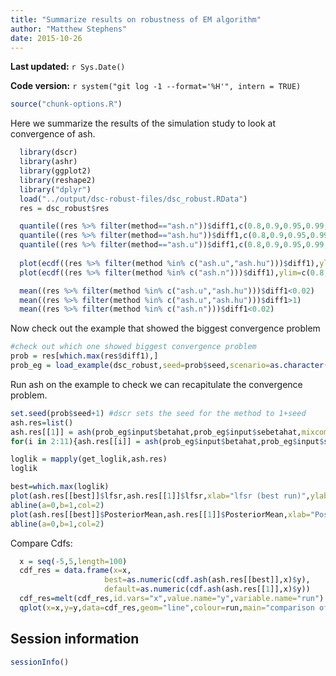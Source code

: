 ```yaml
---
title: "Summarize results on robustness of EM algorithm"
author: "Matthew Stephens"
date: 2015-10-26
---
```


**Last updated:** `r Sys.Date()`

**Code version:** `r system("git log -1 --format='%H'", intern = TRUE)`

```r
source("chunk-options.R")
```


Here we summarize the results of the simulation study to look at convergence of ash.
```r
  library(dscr)
  library(ashr)
  library(ggplot2)
  library(reshape2)
  library("dplyr")
  load("../output/dsc-robust-files/dsc_robust.RData") 
  res = dsc_robust$res
```

```r
  quantile((res %>% filter(method=="ash.n"))$diff1,c(0.8,0.9,0.95,0.99,1))
  quantile((res %>% filter(method=="ash.hu"))$diff1,c(0.8,0.9,0.95,0.99,1))
  quantile((res %>% filter(method=="ash.u"))$diff1,c(0.8,0.9,0.95,0.99,1))
  
  plot(ecdf((res %>% filter(method %in% c("ash.u","ash.hu")))$diff1),ylim=c(0.8,1))
  plot(ecdf((res %>% filter(method %in% c("ash.n")))$diff1),ylim=c(0.8,1))
```

```r
  mean((res %>% filter(method %in% c("ash.u","ash.hu")))$diff1<0.02)
  mean((res %>% filter(method %in% c("ash.u","ash.hu")))$diff1>1)
  mean((res %>% filter(method %in% c("ash.n")))$diff1<0.02)  
```


Now check out the example that showed the biggest convergence problem
```r
#check out which one showed biggest convergence problem
prob = res[which.max(res$diff1),]
prob_eg = load_example(dsc_robust,seed=prob$seed,scenario=as.character(prob$scenario),method=as.character(prob$method),homedir="../code/dsc-robust")
```

Run ash on the example to check we can recapitulate the convergence problem.
```r
set.seed(prob$seed+1) #dscr sets the seed for the method to 1+seed 
ash.res=list()
ash.res[[1]] = ash(prob_eg$input$betahat,prob_eg$input$sebetahat,mixcompdist="uniform",cxx=TRUE)
for(i in 2:11){ash.res[[i]] = ash(prob_eg$input$betahat,prob_eg$input$sebetahat,mixcompdist="uniform",randomstart=TRUE,cxx=TRUE)}
```

```r
loglik = mapply(get_loglik,ash.res)
loglik
```

```r
best=which.max(loglik)
plot(ash.res[[best]]$lfsr,ash.res[[1]]$lfsr,xlab="lfsr (best run)",ylab="lfsr (default run)",main="Comparison of lfsr (best vs default run)")
abline(a=0,b=1,col=2)
plot(ash.res[[best]]$PosteriorMean,ash.res[[1]]$PosteriorMean,xlab="Posterior Mean (best run)",ylab="Posterior Mean (default run)",main="Comparison of Posterior Means (best vs default run)")
abline(a=0,b=1,col=2)

```

Compare Cdfs:
```r
  x = seq(-5,5,length=100)
  cdf_res = data.frame(x=x,
                     best=as.numeric(cdf.ash(ash.res[[best]],x)$y),
                     default=as.numeric(cdf.ash(ash.res[[1]],x)$y))
  cdf_res=melt(cdf_res,id.vars="x",value.name="y",variable.name="run")
  qplot(x=x,y=y,data=cdf_res,geom="line",colour=run,main="comparison of estimated cdf (best run and default run)")
```

## Session information

```r
sessionInfo()
```

